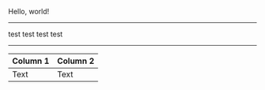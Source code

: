 <Heading hi='there'>Hello, world!
</Heading>

---

<Hello>
    test   <World />   test
</Hello>
<Hello>
    test   <World />   test
</Hello>

---

| Column 1 | Column 2 |
|---|---|
| Text | <Hello>Text</Hello> |
